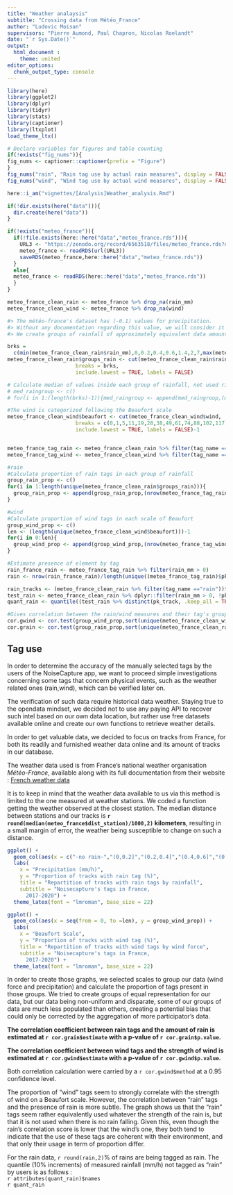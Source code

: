 ```yaml
---
title: "Weather analaysis"
subtitle: "Crossing data from Météo_France"
author: "Ludovic Moisan"
supervisors: "Pierre Aumond, Paul Chapron, Nicolas Roelandt"
date: "`r Sys.Date()`"
output: 
  html_document :
    theme: united
editor_options: 
  chunk_output_type: console
---
```


<!-- This file is for the calculation, plotting and analysis of the distribution of tags based on weather data. -->

```r

library(here)
library(ggplot2)
library(dplyr)
library(tidyr)
library(stats)
library(captioner)
library(ltxplot)
load_theme_ltx()

```

```r

# Declare variables for figures and table counting
if(!exists("fig_nums")){
fig_nums <- captioner::captioner(prefix = "Figure")
}
fig_nums("rain", "Rain tag use by actual rain measures", display = FALSE)
fig_nums("wind", "Wind tag use by actual wind measures", display = FALSE)

```

```r

here::i_am("vignettes/[Analysis]Weather_analysis.Rmd")

if(!dir.exists(here("data"))){
  dir.create(here("data"))
}

if(!exists("meteo_france")){
  if(!file.exists(here::here("data","meteo_france.rds"))){
    URL3 <- "https://zenodo.org/record/6563518/files/meteo_france.rds?download=1"
    meteo_france <- readRDS(url(URL3))
    saveRDS(meteo_france,here::here("data","meteo_france.rds"))
  }
  else{
  meteo_france <- readRDS(here::here("data","meteo_france.rds"))
  }
}


```

```r

meteo_france_clean_rain <- meteo_france %>% drop_na(rain_mm)
meteo_france_clean_wind <- meteo_france %>% drop_na(wind)

#> The météo-france's dataset has (-0.1) values for precipitation. 
#> Without any documentation regarding this value, we will consider it as 0
#> We create groups of rainfall of approximately equivalent data amount based on quantiles for rain

brks = 
  c(min(meteo_france_clean_rain$rain_mm),0,0.2,0.4,0.6,1.4,2,7,max(meteo_france_clean_rain$rain_mm))
meteo_france_clean_rain$groups_rain <- cut(meteo_france_clean_rain$rain_mm, 
                      breaks = brks,
                      include.lowest = TRUE, labels = FALSE)

# Calculate median of values inside each group of rainfall, not used right now in this paper, but useful for other graphs
# med_raingroup <- c()
# for(i in 1:(length(brks)-1)){med_raingroup <- append(med_raingroup,(median((meteo_france_clean %>% filter(groups_rain == i))$rain_mm)))}

#The wind is categorized following the Beaufort scale
meteo_france_clean_wind$beaufort <- cut(meteo_france_clean_wind$wind,
                      breaks = c(0,1,5,11,19,28,38,49,61,74,88,102,117),
                      include.lowest = TRUE, labels = FALSE)-1


meteo_france_tag_rain <- meteo_france_clean_rain %>% filter(tag_name == "rain")
meteo_france_tag_wind <- meteo_france_clean_wind %>% filter(tag_name =="wind")

#rain
#Calculate proportion of rain tags in each group of rainfall
group_rain_prop <- c()
for(i in 1:length(unique(meteo_france_clean_rain$groups_rain))){
  group_rain_prop <- append(group_rain_prop,(nrow(meteo_france_tag_rain %>% filter(groups_rain == i))/ length(unique((meteo_france_clean_rain %>% filter(groups_rain == i))$pk_track)))*100)
}

#wind
#Calculate proportion of wind tags in each scale of Beaufort
group_wind_prop <- c()
len <- (length(unique(meteo_france_clean_wind$beaufort)))-1
for(i in 0:len){
  group_wind_prop <- append(group_wind_prop,(nrow(meteo_france_tag_wind %>% filter(beaufort == i))/length(unique((meteo_france_clean_wind %>% filter(beaufort == i))$pk_track)))*100)
}

#Estimate presence of element by tag
rain_france_rain <- meteo_france_tag_rain %>% filter(rain_mm > 0)
rain <- nrow(rain_france_rain)/length(unique((meteo_france_tag_rain)$pk_track))*100

rain_tracks <- (meteo_france_clean_rain %>% filter(tag_name =="rain"))$pk_track
test_rain <- meteo_france_clean_rain %>% dplyr::filter(rain_mm > 0, !pk_track %in% rain_tracks)
quant_rain <- quantile((test_rain %>% distinct(pk_track, .keep_all = TRUE))$rain_mm,seq(0,1,by=0.1))

#Gives correlation between the rain/wind measures and their tag's group proportion
cor.gwind <- cor.test(group_wind_prop,sort(unique(meteo_france_clean_wind$beaufort)),method="spearman")
cor.grain <- cor.test(group_rain_prop,sort(unique(meteo_france_clean_rain$groups_rain)),method="spearman")

```

## Tag use 

In order to determine the accuracy of the manually selected tags by the users of the NoiseCapture app, we want to proceed simple investigations concerning some tags that concern physical events, such as the weather related ones (rain,wind), which can be verified later on.

The verification of such data require historical data weather. Staying true to the opendata mindset, we decided not to use any paying API to recover such intel based on our own data location, but rather use free datasets available online and create our own functions to retrieve weather details.

In order to get valuable data, we decided to focus on tracks from France, for both its readily and furnished weather data online and its amount of tracks in our database.

The weather data used is from France's national weather organisation *Météo-France*, available along with its full documentation from their website :
  [French weather data](https://donneespubliques.meteofrance.fr/?fond=produit&id_produit=90&id_rubrique=32)
  
It is to keep in mind that the weather data available to us via this method is limited to the one measured at weather stations. We coded a function getting the weather observed at the closest station. The median distance between stations and our tracks is **`r round(median(meteo_france$dist_station)/1000,2)` kilometers**, resulting in a small margin of error, the weather being susceptible to change on such a distance. 

```r

ggplot() +
  geom_col(aes(x = c("-no rain-","(0,0.2]","(0.2,0.4]","(0.4,0.6]","(0.6,1.4]","(1.4,2]","(2,7]","(7,+)"), y = group_rain_prop)) + 
  labs(
    x = "Precipitation (mm/h)",
    y = "Proportion of tracks with rain tag (%)",
    title = "Repartition of tracks with rain tags by rainfall",
    subtitle = "Noisecapture's tags in France,
      2017-2020") +
  theme_latex(font = "lmroman", base_size = 22)

```

```r

ggplot() +
  geom_col(aes(x = seq(from = 0, to =len), y = group_wind_prop)) +
  labs(
    x = "Beaufort Scale",
    y = "Proportion of tracks with wind tag (%)",
    title = "Repartition of tracks with wind tags by wind force",
    subtitle = "Noisecapture's tags in France,
      2017-2020") +
  theme_latex(font = "lmroman", base_size = 22)

```

In order to create those graphs, we selected scales to group our data (wind force and precipitation) and calculate the proportion of tags present in those groups. We tried to create groups of equal representation for our data, but our data being non-uniform and disparate, some of our groups of data are much less populated than others, creating a potential bias that could only be corrected by the aggregation of more participator's data.


**The correlation coefficient between rain tags and the amount of rain is estimated at `r cor.grain$estimate` with a p-value of `r cor.grain$p.value`.**

**The correlation coefficient between wind tags and the strength of wind is estimated at `r cor.gwind$estimate` with a p-value of `r cor.gwind$p.value`.**


Both correlation calculation were carried by a `r cor.gwind$method` at a 0.95 confidence level.

The proportion of "wind" tags seem to strongly correlate with the strength of wind on a Beaufort scale. However, the correlation between "rain" tags and the presence of rain is more subtle. The graph shows us that the "rain" tags seem rather equivalently used whatever the strength of the rain is, but that it is not used when there is no rain falling. Given this, even though the rain's correlation score is lower that the wind's one, they both tend to indicate that the use of these tags are coherent with their environment, and that only their usage in term of proportion differ.

For the rain data, `r round(rain,2)`% of rains are being tagged as rain.
The quantile (10% increments) of measured rainfall (mm/h) not tagged as "rain" by users is as follows :    
`r attributes(quant_rain)$names`    
`r quant_rain`    

